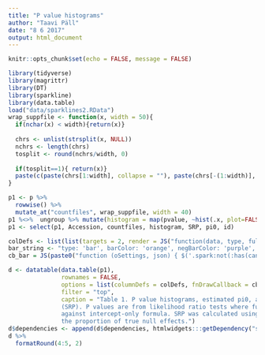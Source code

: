 ```yaml
---
title: "P value histograms"
author: "Taavi Päll"
date: "8 6 2017"
output: html_document
---
```


```r
knitr::opts_chunk$set(echo = FALSE, message = FALSE)
```

```r
library(tidyverse)
library(magrittr)
library(DT)
library(sparkline)
library(data.table)
load("data/sparklines2.RData")
wrap_suppfile <- function(x, width = 50){
  if(nchar(x) < width){return(x)}
  
  chrs <- unlist(strsplit(x, NULL))
  nchrs <- length(chrs)
  tosplit <- round(nchrs/width, 0)
  
  if(tosplit==1){ return(x)}
  paste(c(paste(chrs[1:width], collapse = ""), paste(chrs[-(1:width)], collapse = "")), collapse="\n")
}

p1 <- p %>% 
  rowwise() %>% 
  mutate_at("countfiles", wrap_suppfile, width = 40)
p1 %<>%  ungroup %>% mutate(histogram = map(pvalue, ~hist(.x, plot=FALSE)$counts))
p1 <- select(p1, Accession, countfiles, histogram, SRP, pi0, id)
```


```r
colDefs <- list(list(targets = 2, render = JS("function(data, type, full){ return '<span class=spark>' + data + '</span>' }")))
bar_string <- "type: 'bar', barColor: 'orange', negBarColor: 'purple', highlightColor: 'black'"
cb_bar = JS(paste0("function (oSettings, json) { $('.spark:not(:has(canvas))').sparkline('html', { ", bar_string, " }); }"), collapse = "")
```


```r
d <- datatable(data.table(p1), 
               rownames = FALSE, 
               options = list(columnDefs = colDefs, fnDrawCallback = cb_bar),
               filter = "top",
               caption = "Table 1. P value histograms, estimated pi0, and stable retrospective power 
               (SRP). P values are from likelihood ratio tests where full model formula was compared
               against intercept-only formula. SRP was calculated using FDR threshold of 0.05. pi0, 
               the proportion of true null effects.")
d$dependencies <- append(d$dependencies, htmlwidgets:::getDependency("sparkline"))
d %>% 
  formatRound(4:5, 2)
```

